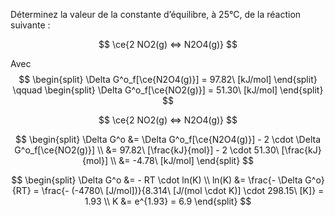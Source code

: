 ::: {.Exercise data-latex=""}

Déterminez la valeur de la constante d'équilibre, à 25°C, de la réaction suivante : 

$$
\ce{2 NO2(g) <=> N2O4(g)}
$$

Avec 
$$
\begin{split}
\Delta G^o_f[\ce{N2O4(g)}] = 97.82\ [kJ/mol]
\end{split}
\qquad
\begin{split}
\Delta G^o_f[\ce{NO2(g)}] = 51.30\ [kJ/mol]
\end{split}
$$

\vspace{\stretch{1}}

:::

::: {.Answer data-latex=""}

$$
\ce{2 NO2(g) <=> N2O4(g)}
$$

$$
\begin{split}
\Delta G^o &= \Delta G^o_f[\ce{N2O4(g)}] - 2 \cdot \Delta G^o_f[\ce{NO2(g)}] \\
&= 97.82\ [\frac{kJ}{mol}] - 2 \cdot 51.30\ [\frac{kJ}{mol}] \\
&= -4.78\ [kJ/mol]
\end{split}
$$

$$
\begin{split}
\Delta G^o &= - RT \cdot ln(K) \\
ln(K) &= \frac{- \Delta G^o}{RT} = \frac{- (-4780\ [J/mol])}{8.314\ [J/(mol \cdot K)] \cdot 298.15\ [K]} = 1.93 \\
K &= e^{1.93} = 6.9
\end{split}
$$

\newpage

:::
